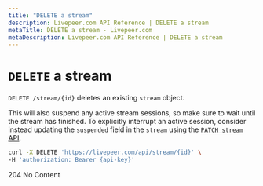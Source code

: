 ```yaml
---
title: "DELETE a stream"
description: Livepeer.com API Reference | DELETE a stream
metaTitle: DELETE a stream - Livepeer.com
metaDescription: Livepeer.com API Reference | DELETE a stream
---
```


# `DELETE` a stream

`DELETE /stream/{id}` deletes an existing `stream` object.

This will also suspend any active stream sessions, so make sure to wait until
the stream has finished. To explicitly interrupt an active session, consider
instead updating the `suspended` field in the `stream` using the
[`PATCH stream` API](/docs/api-reference/stream/update-stream).

```bash
curl -X DELETE 'https://livepeer.com/api/stream/{id}' \
-H 'authorization: Bearer {api-key}'
```

204 No Content
